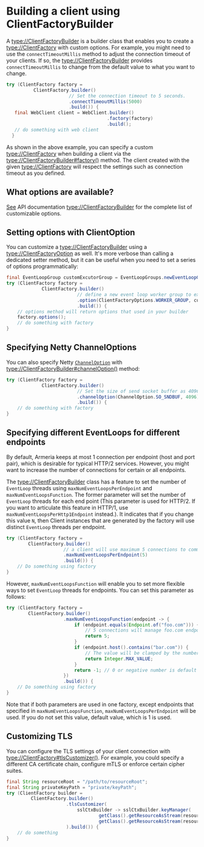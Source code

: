 # Building a client using ClientFactoryBuilder

A <type://ClientFactoryBuilder> is a builder class that enables you to create a <type://ClientFactory>
with custom options. For example, you might need to use the `connectTimeoutMillis` method to adjust the
connection timeout of your clients.
If so, the <type://ClientFactoryBuilder> provides `connectTimeoutMillis` to change from the default value
to what you want to change.

```java
try (ClientFactory factory =
          ClientFactory.builder()
                       // Set the connection timeout to 5 seconds.
                       .connectTimeoutMillis(5000)
                       .build()) {
   final WebClient client = WebClient.builder()
                                     .factory(factory)
                                     .build();
   // do something with web client
  }
```

As shown in the above example, you can specify a custom <type://ClientFactory> when building a client
via the <type://ClientFactoryBuilder#factory()> method.
The client created with the given <type://ClientFactory> will respect the settings such as connection timeout
as you defined.

## What options are available?

[See](https://javadoc.io/doc/com.linecorp.armeria/armeria-javadoc/latest/com/linecorp/armeria/client/ClientFactoryBuilder.html)
API documentation <type://ClientFactoryBuilder> for the complete list of customizable options.

## Setting options with ClientOption

You can customize a <type://ClientFactoryBuilder> using a <type://ClientFactoryOption> as well.
It's more verbose than calling a dedicated setter method, but it can be useful when you need to
set a series of options programmatically:

```java
final EventLoopGroup customExcutorGroup = EventLoopGroups.newEventLoopGroup(2);
try (ClientFactory factory =
             ClientFactory.builder()
                          // define a new event loop worker group to execute logic from the builder
                          .option(ClientFactoryOptions.WORKER_GROUP, customExcutorGroup)
                          .build()) {
    // options method will return options that used in your builder
    factory.options();
    // do something with factory
}
```

## Specifying Netty ChannelOptions

You can also specify Netty [`ChannelOption`](https://netty.io/4.1/api/io/netty/channel/ChannelOption.html)
with <type://ClientFactoryBuilder#channelOption()> method:

```java
try (ClientFactory factory =
             ClientFactory.builder()
                          // Set the size of send socket buffer as 4096 bytes
                          .channelOption(ChannelOption.SO_SNDBUF, 4096)
                          .build()) {
    // do something with factory
}
```

## Specifying different EventLoops for different endpoints

By default, Armeria keeps at most 1 connection per endpoint (host and port pair), which is desirable
for typical HTTP/2 services. However, you might want to increase the number of connections for
certain or all endpoints.

The <type://ClientFactoryBuilder> class has a feature to set the number of `EventLoop` threads using
`maxNumEventLoopsPerEndpoint` and `maxNumEventLoopsFunction`. The former parameter will set the number of `EventLoop`
threads for each end point (This parameter is used for HTTP/2. If you want to articulate this feature in HTTP/1,
use `maxNumEventLoopsPerHttp1Endpoint` instead.). It indicates that if you change this value `N`,
then Client instances that are generated by the factory will use distinct `EventLoop` threads per endpoint.

```java
try (ClientFactory factory =
        ClientFactory.builder()
                     // a client will use maximum 5 connections to communicate with each endpoint
                     .maxNumEventLoopsPerEndpoint(5)
                     .build()) {
    // Do something using factory
}
```

However, `maxNumEventLoopsFunction` will enable you to set more flexible ways to set `EventLoop` threads for
endpoints. You can set this parameter as follows:

```java
try (ClientFactory factory =
        ClientFactory.builder()
                     .maxNumEventLoopsFunction(endpoint -> {
                         if (endpoint.equals(Endpoint.of("foo.com"))) {
                             // 5 connections will manage foo.com endpoint
                             return 5;
                         }
                         if (endpoint.host().contains("bar.com")) {
                             // The value will be clamped by the number of event loops
                             return Integer.MAX_VALUE;
                         }
                         return -1; // 0 or negative number is default value
                     })
                     .build()) {
    // Do something using factory
}
```

Note that if both parameters are used in one factory, except endpoints that specified in `maxNumEventLoopsFunction`,
`maxNumEventLoopsPerEndpoint` will be used. If you do not set this value, default value, which is 1 is used.

## Customizing TLS

You can configure the TLS settings of your client connection
with <type://ClientFactory#tlsCustomizer()>. For example, you could specify a different
CA certificate chain, configure mTLS or enforce certain cipher suites.

```java
final String resourceRoot = "/path/to/resourceRoot";
final String privateKeyPath = "private/keyPath";
try (ClientFactory builder =
         ClientFactory.builder()
                      .tlsCustomizer(
                          sslCtxBuilder -> sslCtxBuilder.keyManager(
                                  getClass().getResourceAsStream(resourceRoot + "custom.crt"),
                                  getClass().getResourceAsStream(resourceRoot + privateKeyPath))
                      ).build()) {
    // do something
}
```

